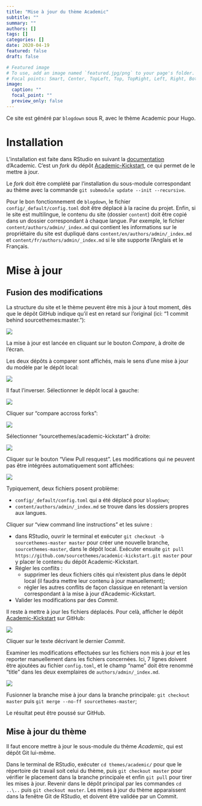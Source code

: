 ```yaml
---
title: "Mise à jour du thème Academic"
subtitle: ""
summary: ""
authors: []
tags: []
categories: []
date: 2020-04-19
featured: false
draft: false

# Featured image
# To use, add an image named `featured.jpg/png` to your page's folder.
# Focal points: Smart, Center, TopLeft, Top, TopRight, Left, Right, BottomLeft, Bottom, BottomRight.
image:
  caption: ""
  focal_point: ""
  preview_only: false
---
```


Ce site est généré par `blogdown` sous R, avec le thème Academic pour Hugo.

# Installation

L'installation est faite dans RStudio en suivant la [documentation](https://sourcethemes.com/academic/docs/install/#install-with-rstudio) d'Academic.
C'est un *fork* du dépôt [Academic-Kickstart](https://github.com/sourcethemes/academic-kickstart), ce qui permet de le mettre à jour.

Le *fork* doit être complété par l'installation du sous-module correspondant au thème avec la commande `git submodule update --init --recursive`.

Pour le bon fonctionnement de `blogdown`, le fichier `config/_default/config.toml` doit être déplacé à la racine du projet.
Enfin, si le site est multilingue, le contenu du site (dossier `content`) doit être copié dans un dossier correspondant à chaque langue. Par exemple, le fichier `content/authors/admin/_index.md` qui contient les informations sur le propriétaire du site est dupliqué dans `content/en/authors/admin/_index.md` et `content/fr/authors/admin/_index.md` si le site supporte l'Anglais et le Français.


# Mise à jour

## Fusion des modifications

La structure du site et le thème peuvent être mis à jour à tout moment, dès que le dépôt GitHub indique qu'il est en retard sur l'original (ici: "1 commit behind sourcethemes:master."):

![](github.png)

La mise à jour est lancée en cliquant sur le bouton *Compare*, à droite de l'écran.

Les deux dépôts à comparer sont affichés, mais le sens d'une mise à jour du modèle par le dépôt local:

![](compare.png)

Il faut l'inverser.
Sélectionner le dépôt local à gauche:

![](compare_forks.png)

Cliquer sur "compare accross forks":

![](compare2.png)

Sélectionner "sourcethemes/academic-kickstart" à droite:

![](compare3.png)

Cliquer sur le bouton "View Pull resquest".
Les modifications qui ne peuvent pas être intégrées automatiquement sont affichées:

![](conflict.png)

Typiquement, deux fichiers posent problème:

* `config/_default/config.toml` qui a été déplacé pour `blogdown`;
* `content/authors/admin/_index.md` se trouve dans les dossiers propres aux langues.

Cliquer sur "view command line instructions" et les suivre :

* dans RStudio, ouvrir le terminal et exécuter `git checkout -b sourcethemes-master master` pour créer une nouvelle branche, `sourcethemes-master`, dans le dépôt local. Exécuter ensuite `git pull https://github.com/sourcethemes/academic-kickstart.git master` pour y placer le contenu du dépôt Academic-Kickstart.
* Régler les conflits :
    * supprimer les deux fichiers cités qui n'existent plus dans le dépôt local (il faudra mettre leur contenu à jour manuellement);
    * régler les autres conflits de façon classique en retenant la version correspondant à la mise à jour d'Academic-Kickstart.
* Valider les modifications par des *Commit*.

Il reste à mettre à jour les fichiers déplacés. Pour celà, afficher le dépôt [Academic-Kickstart](https://github.com/sourcethemes/academic-kickstart) sur GitHub:

![](kickstart.png)
  
Cliquer sur le texte décrivant le dernier *Commit*.

Examiner les modifications effectuées sur les fichiers non mis à jour et les reporter manuellement dans les fichiers concernées. Ici, 7 lignes doivent être ajoutées au fichier `config.toml`, et le champ "name" doit être renommé "title" dans les deux exemplaires de `authors/admin/_index.md`.
  
![](modifications.png)

Fusionner la branche mise à jour dans la branche principale: `git checkout master` puis `git merge --no-ff sourcethemes-master`;

Le résultat peut être poussé sur GitHub.


## Mise à jour du thème

Il faut encore mettre à jour le sous-module du thème *Academic*, qui est dépôt Git lui-même.

Dans le terminal de RStudio, exécuter `cd themes/academic/` pour que le répertoire de travail soit celui du thème, puis `git checkout master` pour vérifier le placement dans la branche principale et enfin `git pull` pour tirer les mises à jour.
Revenir dans le dépôt principal par les commandes `cd ..\..` puis `git checkout master`.
Les mises à jour du thème apparaissent dans la fenêtre Git de RStudio, et doivent être validée par un Commit.
